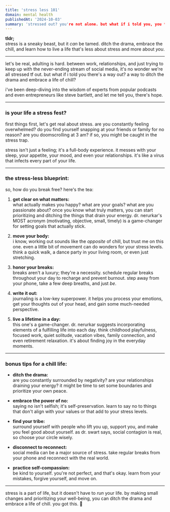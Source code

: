 ```yaml
---
title: 'stress less 101'
domain: mental health
publishedAt: '2024-10-03'
summary: 'stressed out? you're not alone. but what if i told you, you *can* control it? unlock the secrets to a stress-free life and become the master of your own chill. 😎'
---
```


**tldr;**  
stress is a sneaky beast, but it *can* be tamed. ditch the drama, embrace the chill, and learn how to live a life that's less about stress and more about *you*.

---

let's be real, adulting is hard. between work, relationships, and just trying to keep up with the never-ending stream of social media, it's no wonder we're all stressed tf out.  but what if i told you there's a way out? a way to ditch the drama and embrace a life of chill?

i've been deep-diving into the wisdom of experts from popular podcasts and even entrepreneurs like steve bartlett, and let me tell you, there's hope.

---

### is your life a stress fest?

first things first, let's get real about stress. are you constantly feeling overwhelmed? do you find yourself snapping at your friends or family for no reason? are you doomscrolling at 3 am? if so, you might be caught in the stress trap.

stress isn't just a feeling; it's a full-body experience. it messes with your sleep, your appetite, your mood, and even your relationships. it's like a virus that infects every part of your life.

---

### the stress-less blueprint:

so, how do you break free? here's the tea:

1. **get clear on what matters:**  
   what actually makes you happy? what are your goals? what are you passionate about? once you know what truly matters, you can start prioritizing and ditching the things that drain your energy. dr. nerurkar's MOST acronym (motivating, objective, small, timely) is a game-changer for setting goals that actually stick.

2. **move your body:**  
   i know, working out sounds like the *opposite* of chill, but trust me on this one. even a little bit of movement can do wonders for your stress levels. think a quick walk, a dance party in your living room, or even just stretching.

3. **honor your breaks:**  
   breaks aren't a luxury; they're a necessity. schedule regular breaks throughout your day to recharge and prevent burnout. step away from your phone, take a few deep breaths, and just *be*.

4. **write it out:**  
   journaling is a low-key superpower. it helps you process your emotions, get your thoughts out of your head, and gain some much-needed perspective.

5. **live a lifetime in a day:**  
   this one's a game-changer. dr. nerurkar suggests incorporating elements of a fulfilling life into each day. think childhood playfulness, focused work, quiet solitude, vacation vibes, family connection, and even retirement relaxation. it's about finding joy in the everyday moments.

---

### bonus tips for a chill life:

* **ditch the drama:**  
   are you constantly surrounded by negativity? are your relationships draining your energy? it might be time to set some boundaries and prioritize your own peace.

* **embrace the power of no:**  
   saying no isn't selfish; it's self-preservation. learn to say no to things that don't align with your values or that add to your stress levels.

* **find your tribe:**  
   surround yourself with people who lift you up, support you, and make you feel good about yourself. as dr. swart says, social contagion is real, so choose your circle wisely.

* **disconnect to reconnect:**  
   social media can be a major source of stress. take regular breaks from your phone and reconnect with the real world.

* **practice self-compassion:**  
   be kind to yourself. you're not perfect, and that's okay. learn from your mistakes, forgive yourself, and move on.

---

stress is a part of life, but it doesn't have to *run* your life. by making small changes and prioritizing your well-being, you can ditch the drama and embrace a life of chill. you got this. 💖